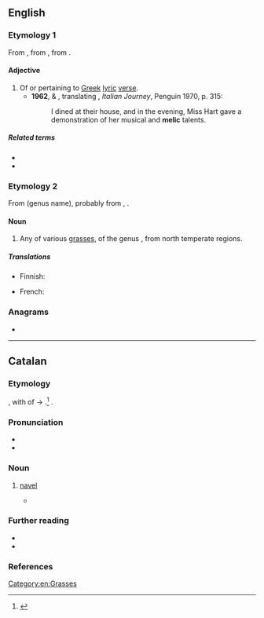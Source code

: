 ==English==

===Etymology 1===
From {{der|en|la|melicus}}, from {{der|en|grc-koi|μελικός}}, from {{der|en|grc|μέλος||song, lyric}}.

====Adjective====
{{en-adj}}

# Of or pertaining to [[Greek]] [[lyric]] [[verse]]. {{defdate|from 17th c.}}
#*'''1962''', {{w|WH Auden}} & {{w|Elizabeth Mayer}}, translating {{w|JW Goethe}}, ''Italian Journey'', Penguin 1970, p. 315:
#*:I dined at their house, and in the evening, Miss Hart gave a demonstration of her musical and '''melic''' {{transterm|de|melischen}} talents.

=====Related terms=====
* {{l|en|melody}}
* {{l|en|melos}}

===Etymology 2===
From {{der|en|mul|Melica}} (genus name), probably from {{der|en|it|melica}}, {{m|it|meliga||sorghum, millet}}.

====Noun====
{{en-noun}}

# Any of various [[grass]]es, of the genus {{taxlink|Melica|genus|noshow=1}}, from north temperate regions. {{defdate|from 18th c.}}

=====Translations=====
{{trans-top|grass}}
* Finnish: {{t+|fi|helmikkä}}
{{trans-mid}}
* French: {{t+|fr|mélique}}
{{trans-bottom}}

===Anagrams===
* {{anagrams|en|a=ceilm|clime}}

[[Category:en:Grasses]]

----

==Catalan==

===Etymology===
{{inh|ca|la|umbilīcus}}, with {{glossary|rebracketing}} of {{m|ca||l'omelic}} → {{m|ca||lo melic}}.<ref>{{R:GDLC}}</ref> {{doublet|ca|llombrígol}}.

===Pronunciation===
* {{ca-IPA}}
* {{rhymes|ca|ik}}

===Noun===
{{ca-noun|m}}

# [[navel]]
#: {{syn|ca|llombrígol}}
#* {{RQ:Sanchez Pell freda | chapter = 13 | passage = Sovint em girava i una catifa de caps s'acumulava a l'alçada del meu '''melic'''. | translation = Often I turned around and a carpet of heads gathered at the height of my '''navel'''.}}

===Further reading===
* {{R:DCVB}}
* {{R:GDLC}}

===References===
<references/>